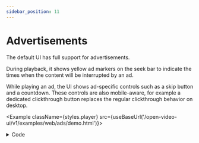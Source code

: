 ```yaml
---
sidebar_position: 11
---
```


# Advertisements

The default UI has full support for advertisements.

During playback, it shows yellow ad markers on the seek bar to indicate the times when the content will be interrupted by an ad.

While playing an ad, the UI shows ad-specific controls such as a skip button and a countdown. These controls are also mobile-aware, for example a
dedicated clickthrough button replaces the regular clickthrough behavior on desktop.


<Example className={styles.player} src={useBaseUrl('/open-video-ui/v1/examples/web/ads/demo.html')}></Example>

<details>
    <summary>Code</summary>
    ```js showLineNumbers
    var ui = document.querySelector('theoplayer-default-ui');
    ui.source = {
        sources: 'https://cdn.theoplayer.com/video/big_buck_bunny/big_buck_bunny.m3u8',
        ads: [
            {
                sources: {
                    src: 'https://pubads.g.doubleclick.net/gampad/ads?iu=/21775744923/external/vmap_ad_samples&sz=640x480&cust_params=sample_ar%3Dpremidpostpod&ciu_szs=300x250&gdfp_req=1&ad_rule=1&output=vmap&unviewed_position_start=1&env=vp&impl=s&cmsid=496&vid=short_onecue&correlator=',
                    type: 'vmap'
                }
            }
        ]
    };
    ```

    [📜 View full source on GitHub](https://github.com/THEOplayer/web-ui/blob/main/docs/static/open-video-ui/v1/examples/web/ads/demo.html)

</details>

